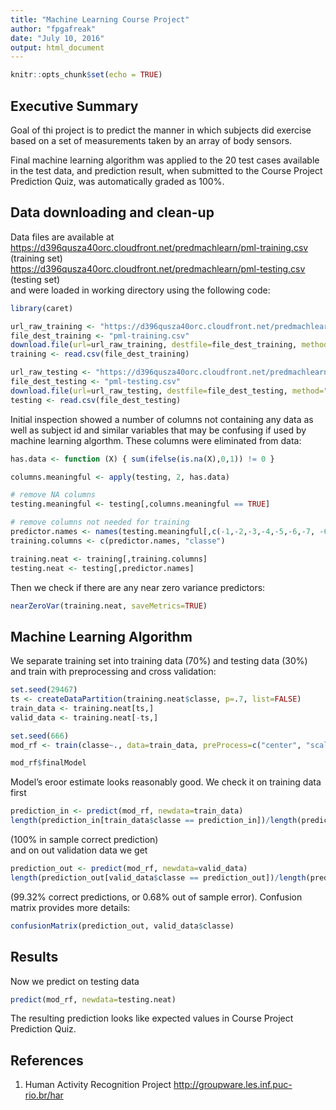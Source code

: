 ```yaml
---
title: "Machine Learning Course Project"
author: "fpgafreak"
date: "July 10, 2016"
output: html_document
---
```


```r
knitr::opts_chunk$set(echo = TRUE)
```

## Executive Summary

Goal of thi project is to predict the manner in which subjects did exercise based on a set of measurements taken by an array of body sensors.

Final machine learning algorithm was applied to the 20 test cases available in the test data, and prediction result, when submitted to the Course Project Prediction Quiz, was automatically graded as 100%.


## Data downloading and clean-up

Data files are available at  
<https://d396qusza40orc.cloudfront.net/predmachlearn/pml-training.csv> (training set)  
<https://d396qusza40orc.cloudfront.net/predmachlearn/pml-testing.csv> (testing set)  
and were loaded in working directory using the following code:

``` r
library(caret)

url_raw_training <- "https://d396qusza40orc.cloudfront.net/predmachlearn/pml-training.csv"
file_dest_training <- "pml-training.csv"
download.file(url=url_raw_training, destfile=file_dest_training, method="auto")
training <- read.csv(file_dest_training)

url_raw_testing <- "https://d396qusza40orc.cloudfront.net/predmachlearn/pml-testing.csv"
file_dest_testing <- "pml-testing.csv"
download.file(url=url_raw_testing, destfile=file_dest_testing, method="auto")
testing <- read.csv(file_dest_testing)

```

Initial inspection showed a number of columns not containing any data as well as subject id and similar variables that may be confusing if used by machine learning algorthm. These columns were eliminated from data:

``` r
has.data <- function (X) { sum(ifelse(is.na(X),0,1)) != 0 }

columns.meaningful <- apply(testing, 2, has.data) 

# remove NA columns
testing.meaningful <- testing[,columns.meaningful == TRUE]

# remove columns not needed for training
predictor.names <- names(testing.meaningful[,c(-1,-2,-3,-4,-5,-6,-7, -60)])
training.columns <- c(predictor.names, "classe")

training.neat <- training[,training.columns]
testing.neat <- testing[,predictor.names]
```

Then we check if there are any near zero variance predictors:

```r
nearZeroVar(training.neat, saveMetrics=TRUE)
```


##  Machine Learning Algorithm

We separate training set into training data (70%) and testing data (30%) and train with preprocessing and cross validation:   

```r
set.seed(29467)
ts <- createDataPartition(training.neat$classe, p=.7, list=FALSE)
train_data <- training.neat[ts,]
valid_data <- training.neat[-ts,]

set.seed(666)
mod_rf <- train(classe~., data=train_data, preProcess=c("center", "scale"), trControl=trainControl(method = "cv", number = 4), method="rf")

mod_rf$finalModel
```

Model's eroor estimate looks reasonably good. We check it on training data first

```r
prediction_in <- predict(mod_rf, newdata=train_data)
length(prediction_in[train_data$classe == prediction_in])/length(prediction_in)
```

(100% in sample correct prediction)  
and on out validation data we get

```r
prediction_out <- predict(mod_rf, newdata=valid_data)
length(prediction_out[valid_data$classe == prediction_out])/length(prediction_out)
```

(99.32% correct predictions, or 0.68% out of sample error). Confusion matrix provides more details:

```r
confusionMatrix(prediction_out, valid_data$classe)
```


## Results

Now we predict on testing data

```r
predict(mod_rf, newdata=testing.neat)
```

The resulting prediction looks like expected values in Course Project Prediction Quiz.

## References

1. Human Activity Recognition Project <http://groupware.les.inf.puc-rio.br/har>

